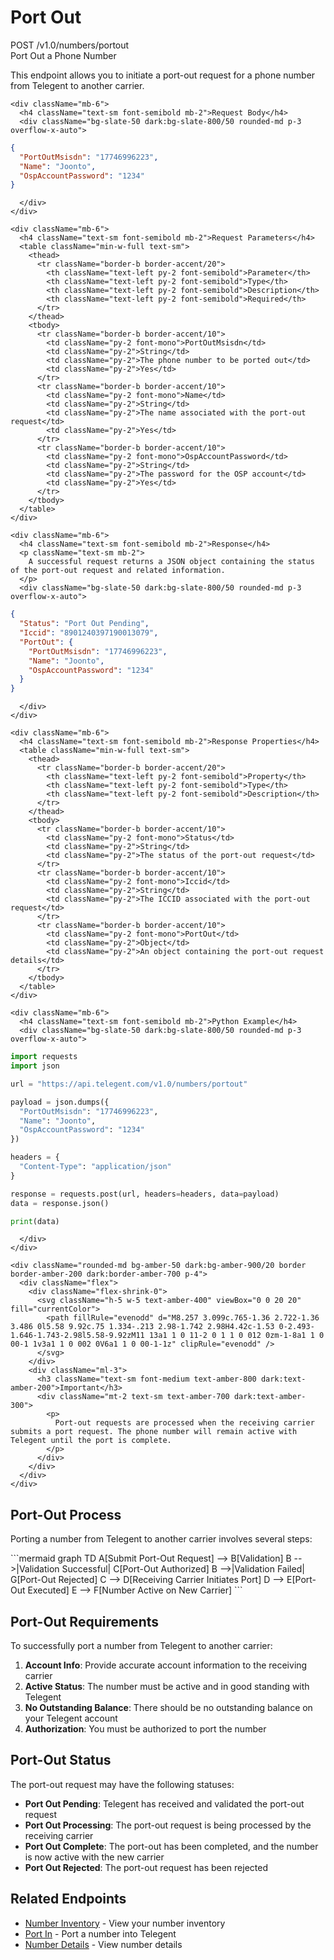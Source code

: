 # Port Out

<div className="mt-4 border border-accent/20 rounded-md overflow-hidden">
  <div className="bg-accent/5 px-4 py-2 border-b border-accent/20 flex justify-between items-center">
    <div className="flex items-center gap-2">
      <span className="bg-blue-500 text-white px-2 py-0.5 rounded-md text-xs font-semibold">POST</span>
      <span className="font-mono text-sm">/v1.0/numbers/portout</span>
    </div>
    <span className="text-xs font-medium text-slate-500">Port Out a Phone Number</span>
  </div>
  
  <div className="p-4">
    <p className="text-sm mb-4">
      This endpoint allows you to initiate a port-out request for a phone number from Telegent to another carrier.
    </p>
    
    <div className="mb-6">
      <h4 className="text-sm font-semibold mb-2">Request Body</h4>
      <div className="bg-slate-50 dark:bg-slate-800/50 rounded-md p-3 overflow-x-auto">
```json
{
  "PortOutMsisdn": "17746996223",
  "Name": "Joonto",
  "OspAccountPassword": "1234"
}
```
      </div>
    </div>
    
    <div className="mb-6">
      <h4 className="text-sm font-semibold mb-2">Request Parameters</h4>
      <table className="min-w-full text-sm">
        <thead>
          <tr className="border-b border-accent/20">
            <th className="text-left py-2 font-semibold">Parameter</th>
            <th className="text-left py-2 font-semibold">Type</th>
            <th className="text-left py-2 font-semibold">Description</th>
            <th className="text-left py-2 font-semibold">Required</th>
          </tr>
        </thead>
        <tbody>
          <tr className="border-b border-accent/10">
            <td className="py-2 font-mono">PortOutMsisdn</td>
            <td className="py-2">String</td>
            <td className="py-2">The phone number to be ported out</td>
            <td className="py-2">Yes</td>
          </tr>
          <tr className="border-b border-accent/10">
            <td className="py-2 font-mono">Name</td>
            <td className="py-2">String</td>
            <td className="py-2">The name associated with the port-out request</td>
            <td className="py-2">Yes</td>
          </tr>
          <tr className="border-b border-accent/10">
            <td className="py-2 font-mono">OspAccountPassword</td>
            <td className="py-2">String</td>
            <td className="py-2">The password for the OSP account</td>
            <td className="py-2">Yes</td>
          </tr>
        </tbody>
      </table>
    </div>
    
    <div className="mb-6">
      <h4 className="text-sm font-semibold mb-2">Response</h4>
      <p className="text-sm mb-2">
        A successful request returns a JSON object containing the status of the port-out request and related information.
      </p>
      <div className="bg-slate-50 dark:bg-slate-800/50 rounded-md p-3 overflow-x-auto">
```json
{
  "Status": "Port Out Pending",
  "Iccid": "8901240397190013079",
  "PortOut": {
    "PortOutMsisdn": "17746996223",
    "Name": "Joonto",
    "OspAccountPassword": "1234"
  }
}
```
      </div>
    </div>
    
    <div className="mb-6">
      <h4 className="text-sm font-semibold mb-2">Response Properties</h4>
      <table className="min-w-full text-sm">
        <thead>
          <tr className="border-b border-accent/20">
            <th className="text-left py-2 font-semibold">Property</th>
            <th className="text-left py-2 font-semibold">Type</th>
            <th className="text-left py-2 font-semibold">Description</th>
          </tr>
        </thead>
        <tbody>
          <tr className="border-b border-accent/10">
            <td className="py-2 font-mono">Status</td>
            <td className="py-2">String</td>
            <td className="py-2">The status of the port-out request</td>
          </tr>
          <tr className="border-b border-accent/10">
            <td className="py-2 font-mono">Iccid</td>
            <td className="py-2">String</td>
            <td className="py-2">The ICCID associated with the port-out request</td>
          </tr>
          <tr className="border-b border-accent/10">
            <td className="py-2 font-mono">PortOut</td>
            <td className="py-2">Object</td>
            <td className="py-2">An object containing the port-out request details</td>
          </tr>
        </tbody>
      </table>
    </div>
    
    <div className="mb-6">
      <h4 className="text-sm font-semibold mb-2">Python Example</h4>
      <div className="bg-slate-50 dark:bg-slate-800/50 rounded-md p-3 overflow-x-auto">
```python
import requests
import json

url = "https://api.telegent.com/v1.0/numbers/portout"

payload = json.dumps({
  "PortOutMsisdn": "17746996223",
  "Name": "Joonto",
  "OspAccountPassword": "1234"
})

headers = {
  "Content-Type": "application/json"
}

response = requests.post(url, headers=headers, data=payload)
data = response.json()

print(data)
```
      </div>
    </div>
    
    <div className="rounded-md bg-amber-50 dark:bg-amber-900/20 border border-amber-200 dark:border-amber-700 p-4">
      <div className="flex">
        <div className="flex-shrink-0">
          <svg className="h-5 w-5 text-amber-400" viewBox="0 0 20 20" fill="currentColor">
            <path fillRule="evenodd" d="M8.257 3.099c.765-1.36 2.722-1.36 3.486 0l5.58 9.92c.75 1.334-.213 2.98-1.742 2.98H4.42c-1.53 0-2.493-1.646-1.743-2.98l5.58-9.92zM11 13a1 1 0 11-2 0 1 1 0 012 0zm-1-8a1 1 0 00-1 1v3a1 1 0 002 0V6a1 1 0 00-1-1z" clipRule="evenodd" />
          </svg>
        </div>
        <div className="ml-3">
          <h3 className="text-sm font-medium text-amber-800 dark:text-amber-200">Important</h3>
          <div className="mt-2 text-sm text-amber-700 dark:text-amber-300">
            <p>
              Port-out requests are processed when the receiving carrier submits a port request. The phone number will remain active with Telegent until the port is complete.
            </p>
          </div>
        </div>
      </div>
    </div>
  </div>
</div>

## Port-Out Process

Porting a number from Telegent to another carrier involves several steps:

<div className="my-6">
```mermaid
graph TD
    A[Submit Port-Out Request] --> B[Validation]
    B -->|Validation Successful| C[Port-Out Authorized]
    B -->|Validation Failed| G[Port-Out Rejected]
    C --> D[Receiving Carrier Initiates Port]
    D --> E[Port-Out Executed]
    E --> F[Number Active on New Carrier]
```
</div>

## Port-Out Requirements

To successfully port a number from Telegent to another carrier:

1. **Account Info**: Provide accurate account information to the receiving carrier
2. **Active Status**: The number must be active and in good standing with Telegent
3. **No Outstanding Balance**: There should be no outstanding balance on your Telegent account
4. **Authorization**: You must be authorized to port the number

## Port-Out Status

The port-out request may have the following statuses:

- **Port Out Pending**: Telegent has received and validated the port-out request
- **Port Out Processing**: The port-out request is being processed by the receiving carrier
- **Port Out Complete**: The port-out has been completed, and the number is now active with the new carrier
- **Port Out Rejected**: The port-out request has been rejected

## Related Endpoints

- [Number Inventory](/api-reference/intelligent-mobile-numbers/number-inventory) - View your number inventory
- [Port In](/api-reference/intelligent-mobile-numbers/port-in) - Port a number into Telegent
- [Number Details](/api-reference/intelligent-mobile-numbers/number-details) - View number details 